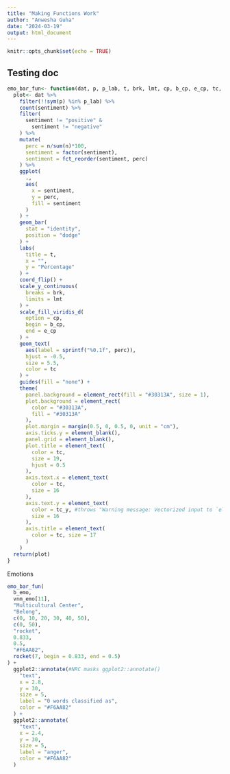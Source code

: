 ```yaml
---
title: "Making Functions Work"
author: "Anwesha Guha"
date: "2024-03-19"
output: html_document
---
```


```r
knitr::opts_chunk$set(echo = TRUE)
```

## Testing doc

```r
emo_bar_fun<- function(dat, p, p_lab, t, brk, lmt, cp, b_cp, e_cp, tc, tc_y) {
  plot<- dat %>%
    filter(!!sym(p) %in% p_lab) %>%
    count(sentiment) %>%
    filter(
      sentiment != "positive" &
        sentiment != "negative"
    ) %>%
    mutate(
      perc = n/sum(n)*100,
      sentiment = factor(sentiment),
      sentiment = fct_reorder(sentiment, perc)
    ) %>%
    ggplot(
      .,
      aes(
        x = sentiment,
        y = perc,
        fill = sentiment
      )
    ) +
    geom_bar(
      stat = "identity",
      position = "dodge"
    ) +
    labs(
      title = t,
      x = "",
      y = "Percentage"
    ) +
    coord_flip() +
    scale_y_continuous(
      breaks = brk,
      limits = lmt
    ) +
    scale_fill_viridis_d(
      option = cp,
      begin = b_cp,
      end = e_cp
    ) +
    geom_text(
      aes(label = sprintf("%0.1f", perc)),
      hjust = -0.5,
      size = 5.5,
      color = tc
    ) +
    guides(fill = "none") +
    theme(
      panel.background = element_rect(fill = "#30313A", size = 1),
      plot.background = element_rect(
        color = "#30313A",
        fill = "#30313A"
      ),
      plot.margin = margin(0.5, 0, 0.5, 0, unit = "cm"),
      axis.ticks.y = element_blank(),
      panel.grid = element_blank(),
      plot.title = element_text(
        color = tc,
        size = 19,
        hjust = 0.5
      ),
      axis.text.x = element_text(
        color = tc,
        size = 16
      ),
      axis.text.y = element_text(
        color = tc_y, #throws "Warning message: Vectorized input to `element_text()` is not officially supported. Results may be unexpected or may change in future versions of ggplot2." lol :-D oh well...gonna do it anyway 'cause it's pretty slick 
        size = 16
      ),
      axis.title = element_text(
        color = tc, size = 17
      )
    )
  return(plot)
}
```


Emotions

```r
emo_bar_fun(
  b_emo,
  vnm_emo[11],
  "Multicultural Center",
  "Belong",
  c(0, 10, 20, 30, 40, 50),
  c(0, 50),
  "rocket",
  0.833,
  0.5,
  "#F6AA82",
  rocket(7, begin = 0.833, end = 0.5)
) +
  ggplot2::annotate(#NRC masks ggplot2::annotate()
    "text",
    x = 2.8,
    y = 30,
    size = 5,
    label = "0 words classified as",
    color = "#F6AA82"
  ) +
  ggplot2::annotate(
    "text",
    x = 2.4,
    y = 30,
    size = 5,
    label = "anger",
    color = "#F6AA82"
  )
```

